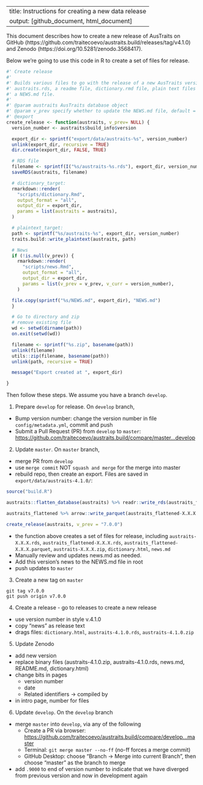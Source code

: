 
---
title: Instructions for creating a new data release
output: [github_document, html_document]
---

This document describes how to create a new release of AusTraits on GitHub (https://github.com/traitecoevo/austraits.build/releases/tag/v4.1.0) and Zenodo (https://doi.org/10.5281/zenodo.3568417). 

Below we're going to use this code in R to create a set of files for release.

```r

#' Create release
#'
#' Builds various files to go with the release of a new AusTraits version. Including
#' austraits.rds, a readme file, dictionary.rmd file, plain text files with csv, and
#' a NEWS.md file.
#'
#' @param austraits AusTraits database object
#' @param v_prev specify whether to update the NEWS.md file, default = NULL
#' @export
create_release <- function(austraits, v_prev= NULL) {
  version_number <- austraits$build_info$version

  export_dir <- sprintf("export/data/austraits-%s", version_number)
  unlink(export_dir, recursive = TRUE)
  dir.create(export_dir, FALSE, TRUE)

  # RDS file
  filename <- sprintf(I("%s/austraits-%s.rds"), export_dir, version_number)
  saveRDS(austraits, filename)

  # dictionary_target:
  rmarkdown::render(
    "scripts/dictionary.Rmd", 
    output_format = "all",
    output_dir = export_dir,
    params = list(austraits = austraits), 
  )

  # plaintext_target:
  path <- sprintf("%s/austraits-%s", export_dir, version_number)
  traits.build::write_plaintext(austraits, path)

  # News
  if (!is.null(v_prev)) {
    rmarkdown::render(
      "scripts/news.Rmd",
      output_format = "all",
      output_dir = export_dir,
      params = list(v_prev = v_prev, v_curr = version_number),
    )

  file.copy(sprintf("%s/NEWS.md", export_dir), "NEWS.md")
  }

  # Go to directory and zip
  # remove existing file
  wd <- setwd(dirname(path))
  on.exit(setwd(wd))

  filename <- sprintf("%s.zip", basename(path))
  unlink(filename)
  utils::zip(filename, basename(path))
  unlink(path, recursive = TRUE)

  message("Export created at ", export_dir)

}
```

Then follow these steps. We assume you have a branch `develop`.

1. Prepare `develop` for release. On `develop` branch, 
  - Bump version number: change the version number in file ` config/metadata.yml`, commit and push
  - Submit a Pull Request (PR) from `develop` to `master`: <https://github.com/traitecoevo/austraits.build/compare/master...develop>

2. Update `master`. On `master` branch,
  - merge PR from `develop`
  - use `merge commit` NOT `squash and merge` for the merge into master
  - rebuild repo, then create an export. Files are saved in `export/data/austraits-4.1.0/`:

```r
source("build.R")

austraits::flatten_database(austraits) %>% readr::write_rds(austraits_flattened-X.X.X.rds)

austraits_flattened %>% arrow::write_parquet(austraits_flattened-X.X.X.parquet)

create_release(austraits, v_prev = "7.0.0")
```
 - the function above creates a set of files for release, including `austraits-X.X.X.rds`, `austraits_flattened-X.X.X.rds`, `austraits_flattened-X.X.X.parquet`, `austraits-X.X.X.zip`, `dictionary.html`, `news.md`
 - Manually review and updates news.md as needed.
 - Add this version's news to the NEWS.md file in root
 - push updates to `master`

3. Create a new tag on `master`

```
git tag v7.0.0
git push origin v7.0.0
```

4. Create a release - go to releases to create a new release

- use version number in style v.4.1.0
- copy "news" as release text
- drags files: `dictionary.html`, `austraits-4.1.0.rds`, `austraits-4.1.0.zip`

5. Update Zenodo

- add new version
- replace binary files (austraits-4.1.0.zip, austraits-4.1.0.rds, news.md, README.md, dictionary.html)
- change bits in pages
  - version number
  - date
  - Related identifiers -> compiled by
- in intro page, number for files

6. Update `develop`. On the `develop` branch

- merge `master` into `develop`, via any of the following 
  - Create a PR via browser: <https://github.com/traitecoevo/austraits.build/compare/develop...master>
  - Terminal: ` git merge master --no-ff`  (no-ff forces a merge commit)
  - GitHub Desktop: choose "Branch -> Merge into current Branch", then choose "master" as the branch to merge
- add `.9000` to end of version number to indicate that we have diverged from previous version and now in development again

